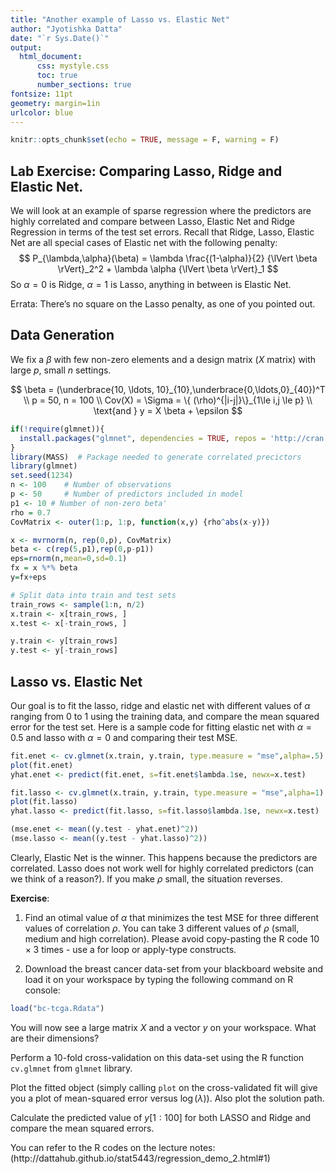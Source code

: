 ```yaml
---
title: "Another example of Lasso vs. Elastic Net"
author: "Jyotishka Datta"
date: "`r Sys.Date()`"
output: 
  html_document:
      css: mystyle.css
      toc: true
      number_sections: true
fontsize: 11pt
geometry: margin=1in
urlcolor: blue
---
```


```r
knitr::opts_chunk$set(echo = TRUE, message = F, warning = F)
```

## Lab Exercise: Comparing Lasso, Ridge and Elastic Net. 

We will look at an example of sparse regression where the predictors are highly correlated and compare between Lasso, Elastic Net and Ridge Regression in terms of the test set errors. Recall that  Ridge, Lasso, Elastic Net are all special cases of Elastic net with the following penalty: 
$$
P_{\lambda,\alpha}(\beta) = \lambda \frac{(1-\alpha)}{2} {\lVert \beta \rVert}_2^2 + \lambda \alpha {\lVert \beta \rVert}_1
$$
So $\alpha = 0$ is Ridge, $\alpha = 1$ is Lasso, anything in between is Elastic Net.

Errata: There's no square on the Lasso penalty, as one of you pointed out. 

## Data Generation 

We fix a $\beta$ with few non-zero elements and a design matrix ($X$ matrix) with large $p$, small $n$ settings. 

$$
\beta = (\underbrace{10, \ldots, 10}_{10},\underbrace{0,\ldots,0}_{40})^T \\
p = 50, n = 100 \\
Cov(X) = \Sigma = \{ (\rho)^{|i-j|}\}_{1\le i,j \le p} \\
\text{and } y = X \beta + \epsilon 
$$

```r
if(!require(glmnet)){
  install.packages("glmnet", dependencies = TRUE, repos = 'http://cran.rstudio.com')
}
library(MASS)  # Package needed to generate correlated precictors
library(glmnet)
set.seed(1234)
n <- 100    # Number of observations
p <- 50     # Number of predictors included in model
p1 <- 10 # Number of non-zero beta'
rho = 0.7
CovMatrix <- outer(1:p, 1:p, function(x,y) {rho^abs(x-y)})

x <- mvrnorm(n, rep(0,p), CovMatrix)
beta <- c(rep(5,p1),rep(0,p-p1))
eps=rnorm(n,mean=0,sd=0.1)
fx = x %*% beta
y=fx+eps

# Split data into train and test sets
train_rows <- sample(1:n, n/2)
x.train <- x[train_rows, ]
x.test <- x[-train_rows, ]

y.train <- y[train_rows]
y.test <- y[-train_rows]
```

## Lasso vs. Elastic Net 

Our goal is to fit the lasso, ridge and elastic net with different values of $\alpha$ ranging from $0$ to $1$ using the training data, and compare the mean squared error for the test set. Here is a sample code for fitting elastic net with $\alpha = 0.5$ and lasso with $\alpha = 0$ and comparing their test MSE. 

```r
fit.enet <- cv.glmnet(x.train, y.train, type.measure = "mse",alpha=.5)
plot(fit.enet)
yhat.enet <- predict(fit.enet, s=fit.enet$lambda.1se, newx=x.test)

fit.lasso <- cv.glmnet(x.train, y.train, type.measure = "mse",alpha=1)
plot(fit.lasso)
yhat.lasso <- predict(fit.lasso, s=fit.lasso$lambda.1se, newx=x.test)

(mse.enet <- mean((y.test - yhat.enet)^2))
(mse.lasso <- mean((y.test - yhat.lasso)^2))
```

Clearly, Elastic Net is the winner. This happens because the predictors are correlated. Lasso does not work well for highly correlated predictors (can we think of a reason?). If you make $\rho$ small, the situation reverses. 

**Exercise**: 

1. Find an otimal value of $\alpha$ that minimizes the test MSE for three different values of correlation $\rho$. You can take $3$ different values of $\rho$ (small, medium and high correlation). Please avoid copy-pasting the R code $10 \times 3$ times - use a for loop or apply-type constructs. 

2. Download the breast cancer data-set from your blackboard website and load it on your workspace by typing the following command on R console: 

```R
load("bc-tcga.Rdata")
```

You will now see a large matrix $X$ and a vector $y$ on your workspace. What are their dimensions?

Perform a 10-fold cross-validation on this data-set using the R function `cv.glmnet` from `glmnet` library. 

Plot the fitted object (simply calling `plot` on the cross-validated fit will give you a plot of mean-squared error versus $\log(\lambda)$). Also plot the solution path. 

Calculate the predicted value of $y[1:100]$ for both LASSO and Ridge and compare the mean squared errors. 

You can refer to the R codes on the lecture
notes: (http://dattahub.github.io/stat5443/regression_demo_2.html#1)
